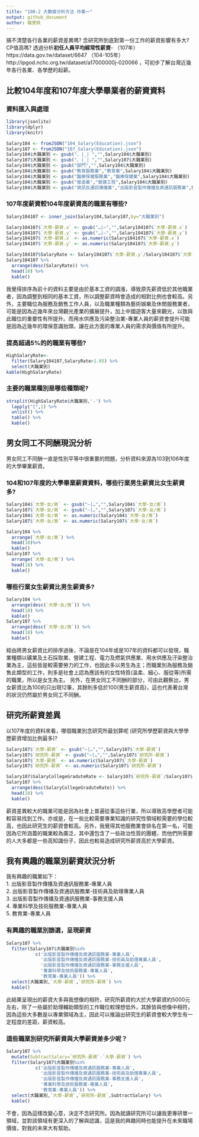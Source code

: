 ```yaml
---
title: "108-2 大數據分析方法 作業一"
output: github_document
author: 楊雯筑
---
```


搞不清楚各行各業的薪資差異嗎? 念研究所到底對第一份工作的薪資影響有多大? CP值高嗎? 透過分析**初任人員平均經常性薪資**- （107年）https://data.gov.tw/dataset/6647 （104-105年）http://ipgod.nchc.org.tw/dataset/a17000000j-020066 ，可初步了解台灣近幾年各行各業、各學歷的起薪。

## 比較104年度和107年度大學畢業者的薪資資料

### 資料匯入與處理
```r
library(jsonlite)
library(dplyr)
library(knitr)

Salary104 <- fromJSON("104_Salary(Education).json")
Salary107 <- fromJSON("107_Salary(Education).json")
Salary104$大職業別 <- gsub("、|_| ","",Salary104$大職業別)
Salary107$大職業別 <- gsub("、|_| ","",Salary107$大職業別)
Salary104$大職業別 <- gsub("部門","",Salary104$大職業別)
Salary104$大職業別 <- gsub("教育服務業","教育業",Salary104$大職業別)
Salary104$大職業別 <- gsub("醫療保健服務業","醫療保健業",Salary104$大職業別)
Salary104$大職業別 <- gsub("營造業","營建工程",Salary104$大職業別)
Salary104$大職業別 <- gsub("資訊及通訊傳播業","出版影音製作傳播及資通訊服務業",Salary104$大職業別)
```

### 107年度薪資較104年度薪資高的職業有哪些? 
```r
Salary104107 <- inner_join(Salary104,Salary107,by="大職業別")

Salary104107$`大學-薪資.x` <- gsub("…|—","",Salary104107$`大學-薪資.x`)
Salary104107$`大學-薪資.y` <- gsub("…|—","",Salary104107$`大學-薪資.y`)
Salary104107$`大學-薪資.x` <- as.numeric(Salary104107$`大學-薪資.x`)
Salary104107$`大學-薪資.y` <- as.numeric(Salary104107$`大學-薪資.y`)

Salary104107$SalaryRate <- Salary104107$`大學-薪資.y`/Salary104107$`大學-薪資.x`
Salary104107 %>%
  arrange(desc(SalaryRate)) %>% 
  head(10) %>%
  kable()
```
    
我覺得排序為前十的資料主要是由於基本工資的調漲，導致原先薪資低於其他職業者，因為調整到相同的基本工資，所以調整薪資時會造成的相對比例也會較高。另外，主要職位為服務及銷售工作人員，以及職業種類為藝術娛樂及休閒服務業者，可能是因為近幾年來台灣觀光產業的擴展提升，加上中國遊客大量來觀光，以致與此職位的重要性有所提升。而用水供應及污染整治業-專業人員的薪資會提升可能是因為近幾年的環保意識抬頭，讓在此方面的專業人員的需求與價值有所提升。
    
### 提高超過5%的的職業有哪些? 
```r
HighSalaryRate<-
  filter(Salary104107,SalaryRate>1.05) %>% 
  select(大職業別)
kable(HighSalaryRate)
```

### 主要的職業種別是哪些種類呢?
```r
strsplit(HighSalaryRate$大職業別,'-') %>%
  lapply("[",1) %>%
  unlist() %>%
  table() %>%
  kable()
```

## 男女同工不同酬現況分析

男女同工不同酬一直是性別平等中很重要的問題，分析資料來源為103到106年度的大學畢業薪資。

### 104和107年度的大學畢業薪資資料，哪些行業男生薪資比女生薪資多?
```r
Salary104$`大學-女/男` <- gsub("—|…","",Salary104$`大學-女/男`)
Salary107$`大學-女/男` <- gsub("—|…","",Salary107$`大學-女/男`)
Salary104$`大學-女/男` <- as.numeric(Salary104$`大學-女/男`)
Salary107$`大學-女/男` <- as.numeric(Salary107$`大學-女/男`)

Salary104 %>% 
  arrange(`大學-女/男`) %>% 
  head(10)%>%
  kable()
Salary107 %>% 
  arrange(`大學-女/男`) %>% 
  head(10) %>%
  kable()
```

### 哪些行業女生薪資比男生薪資多? 

```r
Salary104 %>% 
  arrange(desc(`大學-女/男`)) %>% 
  head(10) %>%
  kable()
Salary107 %>% 
  arrange(desc(`大學-女/男`)) %>% 
  head(10) %>%
  kable()
```

經由將男女薪資比的排序過後，不論是在104年或是107年的資料都可以發現，職業種類以礦業及土石採取業、營建工程、電力及燃氣供應業、用水供應及汙染整治業為主，這些皆是較需要勞力的工作，也因此多以男生為主；而職業別為服務及銷售此類型的工作，則多是社會上認為應該有的女性特質(溫柔、細心、服從等)所需的職業，所以是女生為主。
另外，在男女同工不同酬的部分，可由此觀察出，男女薪資比為100的只出現12筆，其餘則多低於100(男生薪資高)，這也代表著台灣的狀況仍然屬於男女同工不同酬。

## 研究所薪資差異

以107年度的資料來看，哪個職業別念研究所最划算呢 (研究所學歷薪資與大學學歷薪資增加比例最多)?
 
```r
Salary107$`大學-薪資` <- gsub("—|…","",Salary107$`大學-薪資`)
Salary107$`研究所-薪資` <- gsub("—|…","",Salary107$`研究所-薪資`)
Salary107$`大學-薪資` <- as.numeric(Salary107$`大學-薪資`)
Salary107$`研究所-薪資` <- as.numeric(Salary107$`研究所-薪資`)

Salary107$SalaryCollegeGraduteRate <- Salary107$`研究所-薪資`/Salary107$`大學-薪資` 
Salary107 %>%
  arrange(desc(SalaryCollegeGraduteRate)) %>% 
  head(10) %>%
  kable()
```

薪資差異較大的職業可能是因為社會上普遍從事這些行業，所以導致高學歷者可能較容易找到工作。亦或是，在一些比較需要專業知識的研究性領域較需要的學位較高，也因此研究生的薪資會較高。另外，我覺得其他服務業會排名在第一名，可能因為它所涵蓋的職業較為廣泛，其中還包含了一些政治性質的團體，而他們所需要的人大多都是一些高知識份子，因此也較易造成研究所薪資高於大學薪資。

## 我有興趣的職業別薪資狀況分析

我有興趣的職業如下：<br/>
1. 出版影音製作傳播及資通訊服務業-專業人員<br/>
2. 出版影音製作傳播及資通訊服務業-技術員及助理專業人員<br/>
3. 出版影音製作傳播及資通訊服務業-事務支援人員<br/>
4. 專業科學及技術服務業-專業人員<br/>
5. 教育業-專業人員
             
### 有興趣的職業別篩選，呈現薪資
```r
Salary107 %>%
  filter(Salary107$大職業別%in%
           c('出版影音製作傳播及資通訊服務業-專業人員',
             '出版影音製作傳播及資通訊服務業-技術員及助理專業人員',
             '出版影音製作傳播及資通訊服務業-事務支援人員',
             '專業科學及技術服務業-專業人員',
             '教育業-專業人員')) %>%
  select(大職業別,`大學-薪資`,`研究所-薪資`) %>%
  kable()
```

此結果呈現出的薪資大多與我想像的相符，研究所薪資約大於大學薪資約5000元左右，除了一些屬於助理輔助類型的工作職位較理想低外，其餘皆與想像中相符，因為這些大多數是以專業領域為主，因此可以推論出研究生的薪資會較大學生有一定程度的差距，薪資較高。

### 這些職業別研究所薪資與大學薪資差多少呢？
```r
Salary107 %>%
  mutate(SubtractSalary=`研究所-薪資`-`大學-薪資`) %>%
  filter(Salary107$大職業別%in%
           c('出版影音製作傳播及資通訊服務業-專業人員',
             '出版影音製作傳播及資通訊服務業-技術員及助理專業人員',
             '出版影音製作傳播及資通訊服務業-事務支援人員',
             '專業科學及技術服務業-專業人員',
             '教育業-專業人員')) %>%
  select(大職業別,`大學-薪資`,`研究所-薪資`,SubtractSalary) %>%
  kable()
```

不會，因為這樣改變心意，決定不念研究所。因為就讀研究所可以讓我更專研單一領域，並對該領域有更深入的了解與認識，這是我的興趣同時也能提升在未來職場價值，對我的未來大有幫助。